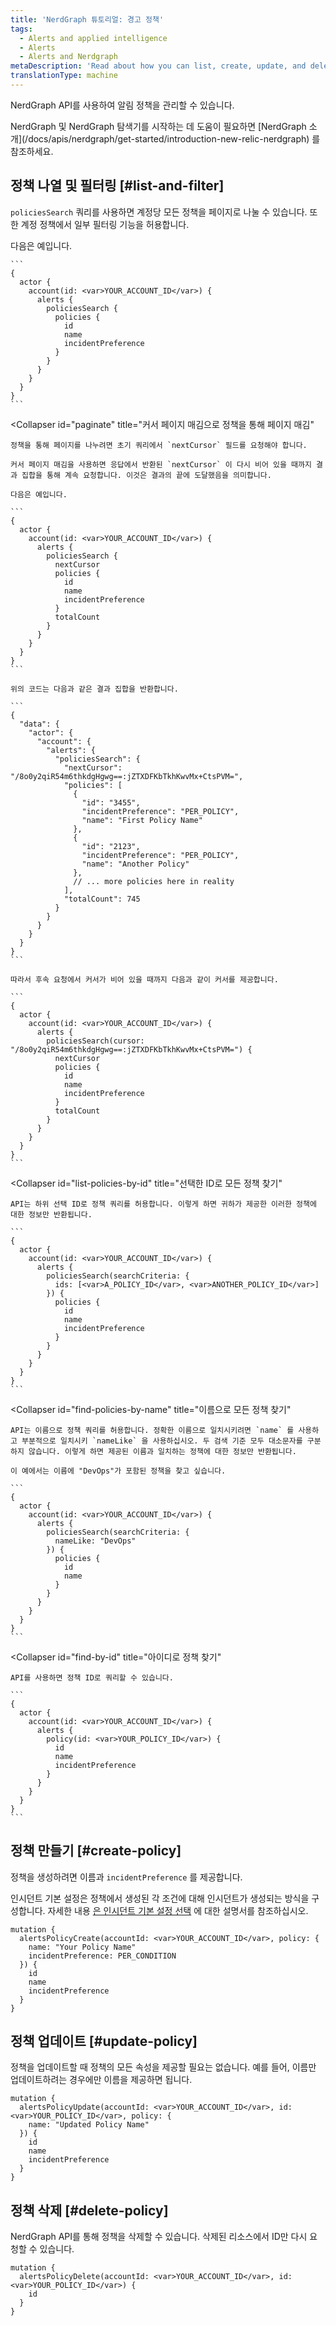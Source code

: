 ```yaml
---
title: 'NerdGraph 튜토리얼: 경고 정책'
tags:
  - Alerts and applied intelligence
  - Alerts
  - Alerts and Nerdgraph
metaDescription: 'Read about how you can list, create, update, and delete policies using the NerdGraph API.'
translationType: machine
---
```


NerdGraph API를 사용하여 알림 정책을 관리할 수 있습니다.

<Callout variant="tip">
  NerdGraph 및 NerdGraph 탐색기를 시작하는 데 도움이 필요하면 [NerdGraph 소개](/docs/apis/nerdgraph/get-started/introduction-new-relic-nerdgraph) 를 참조하세요.
</Callout>

## 정책 나열 및 필터링 [#list-and-filter]

`policiesSearch` 쿼리를 사용하면 계정당 모든 정책을 페이지로 나눌 수 있습니다. 또한 계정 정책에서 일부 필터링 기능을 허용합니다.

<CollapserGroup>
  <Collapser
    id="list-all-policies"
    title="계정에 대한 모든 정책 나열"
  >
    다음은 예입니다.

    ```
    {
      actor {
        account(id: <var>YOUR_ACCOUNT_ID</var>) {
          alerts {
            policiesSearch {
              policies {
                id
                name
                incidentPreference
              }
            }
          }
        }
      }
    }
    ```
  </Collapser>

  <Collapser
    id="paginate"
    title="커서 페이지 매김으로 정책을 통해 페이지 매김"
  >
    정책을 통해 페이지를 나누려면 초기 쿼리에서 `nextCursor` 필드를 요청해야 합니다.

    커서 페이지 매김을 사용하면 응답에서 반환된 `nextCursor` 이 다시 비어 있을 때까지 결과 집합을 통해 계속 요청합니다. 이것은 결과의 끝에 도달했음을 의미합니다.

    다음은 예입니다.

    ```
    {
      actor {
        account(id: <var>YOUR_ACCOUNT_ID</var>) {
          alerts {
            policiesSearch {
              nextCursor
              policies {
                id
                name
                incidentPreference
              }
              totalCount
            }
          }
        }
      }
    }
    ```

    위의 코드는 다음과 같은 결과 집합을 반환합니다.

    ```
    {
      "data": {
        "actor": {
          "account": {
            "alerts": {
              "policiesSearch": {
                "nextCursor": "/8o0y2qiR54m6thkdgHgwg==:jZTXDFKbTkhKwvMx+CtsPVM=",
                "policies": [
                  {
                    "id": "3455",
                    "incidentPreference": "PER_POLICY",
                    "name": "First Policy Name"
                  },
                  {
                    "id": "2123",
                    "incidentPreference": "PER_POLICY",
                    "name": "Another Policy"
                  },
                  // ... more policies here in reality
                ],
                "totalCount": 745
              }
            }
          }
        }
      }
    }
    ```

    따라서 후속 요청에서 커서가 비어 있을 때까지 다음과 같이 커서를 제공합니다.

    ```
    {
      actor {
        account(id: <var>YOUR_ACCOUNT_ID</var>) {
          alerts {
            policiesSearch(cursor: "/8o0y2qiR54m6thkdgHgwg==:jZTXDFKbTkhKwvMx+CtsPVM=") {
              nextCursor
              policies {
                id
                name
                incidentPreference
              }
              totalCount
            }
          }
        }
      }
    }
    ```
  </Collapser>

  <Collapser
    id="list-policies-by-id"
    title="선택한 ID로 모든 정책 찾기"
  >
    API는 하위 선택 ID로 정책 쿼리를 허용합니다. 이렇게 하면 귀하가 제공한 이러한 정책에 대한 정보만 반환됩니다.

    ```
    {
      actor {
        account(id: <var>YOUR_ACCOUNT_ID</var>) {
          alerts {
            policiesSearch(searchCriteria: {
              ids: [<var>A_POLICY_ID</var>, <var>ANOTHER_POLICY_ID</var>]
            }) {
              policies {
                id
                name
                incidentPreference
              }
            }
          }
        }
      }
    }
    ```
  </Collapser>

  <Collapser
    id="find-policies-by-name"
    title="이름으로 모든 정책 찾기"
  >
    API는 이름으로 정책 쿼리를 허용합니다. 정확한 이름으로 일치시키려면 `name` 를 사용하고 부분적으로 일치시키 `nameLike` 을 사용하십시오. 두 검색 기준 모두 대소문자를 구분하지 않습니다. 이렇게 하면 제공된 이름과 일치하는 정책에 대한 정보만 반환됩니다.

    이 예에서는 이름에 "DevOps"가 포함된 정책을 찾고 싶습니다.

    ```
    {
      actor {
        account(id: <var>YOUR_ACCOUNT_ID</var>) {
          alerts {
            policiesSearch(searchCriteria: {
              nameLike: "DevOps"
            }) {
              policies {
                id
                name
              }
            }
          }
        }
      }
    }
    ```
  </Collapser>

  <Collapser
    id="find-by-id"
    title="아이디로 정책 찾기"
  >
    API를 사용하면 정책 ID로 쿼리할 수 있습니다.

    ```
    {
      actor {
        account(id: <var>YOUR_ACCOUNT_ID</var>) {
          alerts {
            policy(id: <var>YOUR_POLICY_ID</var>) {
              id
              name
              incidentPreference
            }
          }
        }
      }
    }
    ```
  </Collapser>
</CollapserGroup>

## 정책 만들기 [#create-policy]

정책을 생성하려면 이름과 `incidentPreference` 를 제공합니다.

인시던트 기본 설정은 정책에서 생성된 각 조건에 대해 인시던트가 생성되는 방식을 구성합니다. 자세한 내용 [은 인시던트 기본 설정 선택](/docs/alerts/new-relic-alerts/configuring-alert-policies/specify-when-new-relic-creates-incidents) 에 대한 설명서를 참조하십시오.

```
mutation {
  alertsPolicyCreate(accountId: <var>YOUR_ACCOUNT_ID</var>, policy: {
    name: "Your Policy Name"
    incidentPreference: PER_CONDITION
  }) {
    id
    name
    incidentPreference
  }
}
```

## 정책 업데이트 [#update-policy]

정책을 업데이트할 때 정책의 모든 속성을 제공할 필요는 없습니다. 예를 들어, 이름만 업데이트하려는 경우에만 이름을 제공하면 됩니다.

```
mutation {
  alertsPolicyUpdate(accountId: <var>YOUR_ACCOUNT_ID</var>, id: <var>YOUR_POLICY_ID</var>, policy: {
    name: "Updated Policy Name"
  }) {
    id
    name
    incidentPreference
  }
}
```

## 정책 삭제 [#delete-policy]

NerdGraph API를 통해 정책을 삭제할 수 있습니다. 삭제된 리소스에서 ID만 다시 요청할 수 있습니다.

```
mutation {
  alertsPolicyDelete(accountId: <var>YOUR_ACCOUNT_ID</var>, id: <var>YOUR_POLICY_ID</var>) {
    id
  }
}
```